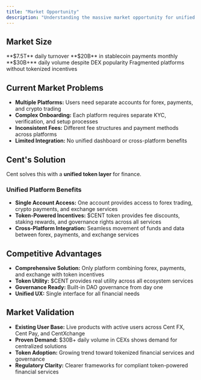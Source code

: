 ```yaml
---
title: "Market Opportunity"
description: "Understanding the massive market opportunity for unified financial infrastructure"
---
```


## Market Size

<CardGroup cols={2}>
  <Card title="Forex Market" icon="chart-bar">
    **$7.5T** daily turnover
  </Card>
  <Card title="Crypto Payments" icon="credit-card">
    **$20B** in stablecoin payments monthly
  </Card>
  <Card title="CEXs" icon="rotate">
    **$30B+** daily volume despite DEX popularity
  </Card>
  <Card title="Problem" icon="exclamation">
    Fragmented platforms without tokenized incentives
  </Card>
</CardGroup>

## Current Market Problems

- **Multiple Platforms:** Users need separate accounts for forex, payments, and crypto trading
- **Complex Onboarding:** Each platform requires separate KYC, verification, and setup processes  
- **Inconsistent Fees:** Different fee structures and payment methods across platforms
- **Limited Integration:** No unified dashboard or cross-platform benefits

## Cent's Solution

Cent solves this with a **unified token layer** for finance.

### Unified Platform Benefits

- **Single Account Access:** One account provides access to forex trading, crypto payments, and exchange services
- **Token-Powered Incentives:** $CENT token provides fee discounts, staking rewards, and governance rights across all services  
- **Cross-Platform Integration:** Seamless movement of funds and data between forex, payments, and exchange services

## Competitive Advantages

- **Comprehensive Solution:** Only platform combining forex, payments, and exchange with token incentives
- **Token Utility:** $CENT provides real utility across all ecosystem services
- **Governance Ready:** Built-in DAO governance from day one
- **Unified UX:** Single interface for all financial needs

## Market Validation

- **Existing User Base:** Live products with active users across Cent FX, Cent Pay, and CentXchange
- **Proven Demand:** $30B+ daily volume in CEXs shows demand for centralized solutions
- **Token Adoption:** Growing trend toward tokenized financial services and governance
- **Regulatory Clarity:** Clearer frameworks for compliant token-powered financial services
